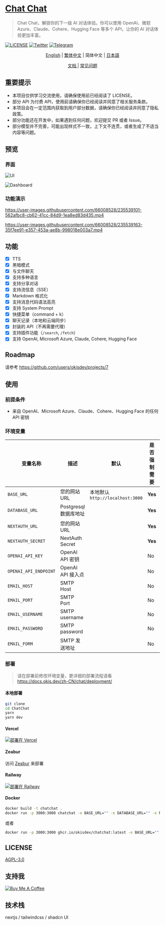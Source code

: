 # [Chat Chat](https://chat.okisdev.com)

> Chat Chat，解锁你的下一级 AI 对话体验。你可以使用 OpenAI、微软 Azure、Claude、Cohere、Hugging Face 等多个 API，让你的 AI 对话体验更加丰富。

[![LICENSE](https://img.shields.io/github/license/okisdev/ChatChat?style=flat-square)](https://github.com/okisdev/ChatChat/blob/master/LICENSE) [![Twitter](https://img.shields.io/twitter/follow/okisdev)](https://twitter.com/okisdev) [![Telegram](https://img.shields.io/badge/Telegram-Chat%20Chat-blue?style=flat-square&logo=telegram)](https://t.me/+uWx9qtafv-BiNGVk)

<p align='center'>
    <a href='README.mdx'>English</a> | <a href='README.zh_HK.mdx'>繁体中文</a> | <a>简体中文</a> | <a href='README.JA.mdx'>日本語</a>
</p>

<p align='center'>
    <a href='https://docs.okis.dev/zh-CN/chat' target='_blank'>
        文档
    </a>
    | <a href='https://github.com/okisdev/ChatChat/issues/3'>常见问题</a>
</p>

## 重要提示

-   本项目仅供学习交流使用，请确保使用前已经阅读了 LICENSE。
-   部分 API 为付费 API，使用前请确保你已经阅读并同意了相关服务条款。
-   本项目会在一定范围内获取到用户部分数据，请确保你已经阅读并同意了隐私政策。
-   部分功能还在开发中，如果遇到任何问题，欢迎提交 PR 或者 Issue。
-   部分模型并不完善，可能出现样式不一致，上下文不连贯，或者生成了不适当内容等问题。

## 预览

### 界面

![UI](https://cdn.harrly.com/project/GitHub/Chat-Chat/img/UI-1.png)

![Dashboard](https://cdn.harrly.com/project/GitHub/Chat-Chat/img/Dashboard-1.png)

### 功能演示

https://user-images.githubusercontent.com/66008528/235539101-562afbc8-cb62-41cc-84d9-1ea8ed83d435.mp4

https://user-images.githubusercontent.com/66008528/235539163-35f7ee91-e357-453a-ae8b-998018e003a7.mp4

## 功能

-   [x] TTS
-   [x] 黑暗模式
-   [x] 与文件聊天
-   [x] 支持多种语言
-   [x] 支持分享对话
-   [x] 支持流信息（SSE）
-   [x] Markdown 格式化
-   [x] 支持消息代码语法高亮
-   [x] 支持 System Prompt
-   [x] 快捷菜单（command + k）
-   [x] 聊天记录（本地和云端同步）
-   [x] 封装的 API（不再需要代理）
-   [x] 支持插件功能（`/search`, `/fetch`）
-   [x] 支持 OpenAI, Microsoft Azure, Claude, Cohere, Hugging Face

## Roadmap

请参考 https://github.com/users/okisdev/projects/7

## 使用

### 前提条件

-   来自 OpenAI、Microsoft Azure、Claude、Cohere、Hugging Face 的任何 API 密钥

### 环境变量

| 变量名称              | 描述                  | 默认                            | 是否强制需要 | 提示                                                                                                |
| --------------------- | --------------------- | ------------------------------- | ------------ | --------------------------------------------------------------------------------------------------- |
| `BASE_URL`            | 您的网站 URL          | 本地默认`http://localhost:3000` | **Yes**      | （带前缀）                                                                                          |
| `DATABASE_URL`        | Postgresql 数据库地址 |                                 | **Yes**      | 以 `postgresql://` 开头 （如果不需要，请填写 `postgresql://user:password@example.com:port/dbname`） |
| `NEXTAUTH_URL`        | 您的网站 URL          |                                 | **Yes**      | （不带前缀）                                                                                        |
| `NEXTAUTH_SECRET`     | NextAuth Secret       |                                 | **Yes**      | 随机哈希数值（16 位最佳）                                                                           |
| `OPENAI_API_KEY`      | OpenAI API 密钥       |                                 | No           |                                                                                                     |
| `OPENAI_API_ENDPOINT` | OpenAI API 接入点     |                                 | No           |                                                                                                     |
| `EMAIL_HOST`          | SMTP Host             |                                 | No           |                                                                                                     |
| `EMAIL_PORT`          | SMTP Port             |                                 | No           |                                                                                                     |
| `EMAIL_USERNAME`      | SMTP username         |                                 | No           |                                                                                                     |
| `EMAIL_PASSWORD`      | SMTP password         |                                 | No           |                                                                                                     |
| `EMAIL_FORM`          | SMTP 发送地址         |                                 | No           |                                                                                                     |

### 部署

> 请在部署前修改环境变量，更详细的部署流程请看 https://docs.okis.dev/zh-CN/chat/deployment/

#### 本地部署

```bash
git clone
cd ChatChat
yarn
yarn dev
```

#### Vercel

[![部署在 Vercel](https://vercel.com/button)](https://vercel.com/import/project?template=https://github.com/okisdev/ChatChat)

#### Zeabur

访问 [Zeabur](https://zeabur.com) 来部署

#### Railway

[![部署在 Railway](https://railway.app/button.svg)](https://railway.app/template/-WWW5r)

#### Docker

```bash
docker build -t chatchat .
docker run -p 3000:3000 chatchat -e BASE_URL="" -e DATABASE_URL="" -e NEXTAUTH_URL="" -e NEXTAUTH_SECRET="" -e OPENAI_API_KEY="" -e OPENAI_API_ENDPOINT="" -e EMAIL_HOST="" -e EMAIL_PORT="" -e EMAIL_USERNAME="" -e EMAIL_PASSWORD="" -e EMAIL_FORM=""
```

或者

```bash
docker run -p 3000:3000 ghcr.io/okisdev/chatchat:latest -e BASE_URL="" -e DATABASE_URL="" -e NEXTAUTH_URL="" -e NEXTAUTH_SECRET="" -e OPENAI_API_KEY="" -e OPENAI_API_ENDPOINT="" -e EMAIL_HOST="" -e EMAIL_PORT="" -e EMAIL_USERNAME="" -e EMAIL_PASSWORD="" -e EMAIL_FORM=""
```

## LICENSE

[AGPL-3.0](./LICENSE)

## 支持我

[![Buy Me A Coffee](https://www.buymeacoffee.com/assets/img/custom_images/orange_img.png)](https://www.buymeacoffee.com/okisdev)

## 技术栈

nextjs / tailwindcss / shadcn UI
